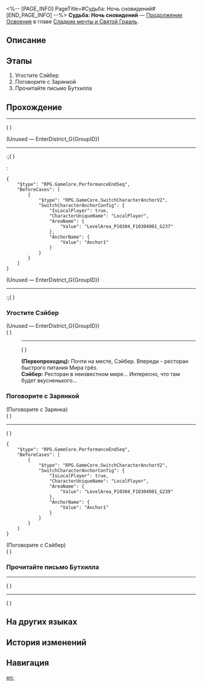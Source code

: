 <%-- [PAGE_INFO]
PageTitle=#Судьба: Ночь сновидений#
[END_PAGE_INFO] --%>
{{Дополнить|Диалоги.}}
{{Миссия Инфобокс
|id              = 1040534
|Название        = 
|Изображение     = Миссия Судьба Ночь сновидений.png
|Тип             = Продолжение Освоения
|Событие         = 
|Глава           = Сладкие мечты и Святой Грааль
|Условия         = Завершена [[Продолжение Освоения]] «[[Судьба: Ночь сновидений]]»
|Персонажи       = Первопроходец; Сэйбер
|СтартЛокация    = [[Пенакония]] — [[Золотой миг]]
|Мир             = Пенакония
|Предыдущая      = 
|Следующая       = Судьба: Возвращение в эпоху молчания
|Награды         = Опыт Освоения*500; Звёздный нефрит*60; Путеводитель путешественника*4; Очищенный эфир*4; Кредиты*80 000
}}
'''Судьба: Ночь сновидений''' — [[Продолжение Освоения]] в главе [[Сладкие мечты и Святой Грааль]].

==Описание==
{{Описание|<!--официальное описание из Перекрёстка судеб-->}}

==Этапы==
# Угостите Сэйбер
# Поговорите с Зарянкой
# Прочитайте письмо Бутхилла

==Прохождение==
{{Дополнить}}
----
;({{tx|Unknown performance}}<!--Error: ENOENT: no such file or directory, open 'R:\Utils\HSR\3.5\Story\Discussion\Mission\1040534\DS104053402.json'-->)

;(Unused &mdash; EnterDistrict_G{GroupID})
----
:;({{tx|Unknown performance}}<!--Error: ENOENT: no such file or directory, open 'R:\Utils\HSR\3.5\Story\Discussion\Mission\1040534\DS104053403.json'-->)
:<pre>{
	"$type": "RPG.GameCore.PerformanceEndSeq",
	"BeforeCases": [
		{
			"$type": "RPG.GameCore.SwitchCharacterAnchorV2",
			"SwitchCharacterAnchorConfig": {
				"IsLocalPlayer": true,
				"CharacterUniqueName": "LocalPlayer",
				"AreaName": {
					"Value": "LevelArea_P10304_F10304001_G237"
				},
				"AnchorName": {
					"Value": "Anchor1"
				}
			}
		}
	]
}</pre>

;(Unused &mdash; EnterDistrict_G{GroupID})
----
:;({{tx|Unknown performance}}<!--Error: ENOENT: no such file or directory, open 'R:\Utils\HSR\3.5\Story\Discussion\Mission\1040534\DS104053404.json'-->)
{{Диалог Конец}}

===Угостите Сэйбер===
{{Описание миссии|тип=Продолжение Освоения|локация=Риф потока сновидений|Как опытный гурман Пенаконии, вы знаете сотню способов вкусно и дёшево поесть.}}
{{Диалог Начало}}

;(Unused &mdash; EnterDistrict_G{GroupID})
;({{tx|Unknown performance}}<!--Error: ENOENT: no such file or directory, open 'R:\Utils\HSR\3.5\Story\Discussion\Mission\1040534\DS104053406.json'-->)
:----
:;({{tx|Unknown performance}}<!--Error: ENOENT: no such file or directory, open 'R:\Utils\HSR\3.5\Story\Mission\1040534\Story104053407.json'-->)
:'''(Первопроходец):''' Почти на месте, Сэйбер. Впереди - ресторан быстрого питания Мира грёз.
:'''Сэйбер:''' Ресторан в неизвестном мире... Интересно, что там будет вкусненького...
{{Диалог Конец}}

===Поговорите с Зарянкой===
{{Описание миссии|тип=Продолжение Освоения|локация=Риф потока сновидений|Вы встречаетесь с ней взглядом. Пора устроить захватывающую схватку слуг? {{MC|ж=Подруга|м=Дружище}}, сражаться перед едой некрасиво!}}
{{Диалог Начало}}

;(Поговорите с Зарянка)
;({{tx|Unknown performance}}<!--Error: ENOENT: no such file or directory, open 'R:\Utils\HSR\3.5\Story\Discussion\Mission\1040534\DS104053408.json'-->)
----
;({{tx|Unknown performance}}<!--Error: ENOENT: no such file or directory, open 'R:\Utils\HSR\3.5\Story\Discussion\Mission\1040534\DS104053409.json'-->)
<pre>{
	"$type": "RPG.GameCore.PerformanceEndSeq",
	"BeforeCases": [
		{
			"$type": "RPG.GameCore.SwitchCharacterAnchorV2",
			"SwitchCharacterAnchorConfig": {
				"IsLocalPlayer": true,
				"CharacterUniqueName": "LocalPlayer",
				"AreaName": {
					"Value": "LevelArea_P10304_F10304001_G239"
				},
				"AnchorName": {
					"Value": "Anchor1"
				}
			}
		}
	]
}</pre>

;(Поговорите с Сэйбер)
;({{tx|Unknown performance}}<!--Error: ENOENT: no such file or directory, open 'R:\Utils\HSR\3.5\Config\Level\Mission\1040534\Act\Act104053412.json'-->)
{{Диалог Конец}}

===Прочитайте письмо Бутхилла===
{{Описание миссии|тип=Продолжение Освоения|локация=Риф потока сновидений|В такой момент вам приходит письмо от старого доброго друга Бутхилла. Не собирается же он просто пригласить поужинать?}}
{{Диалог Начало}}
----
;({{tx|Unknown performance}}<!--Error: ENOENT: no such file or directory, open 'R:\Utils\HSR\3.5\Config\Level\Mission\1040534\Act\Act104053411.json'-->)
----
;({{tx|Unknown performance}}<!--Error: ENOENT: no such file or directory, open 'R:\Utils\HSR\3.5\Story\Discussion\Mission\1040534\DS104053410.json'-->)
{{Диалог Конец}}

==На других языках==
{{На других языках
|en   = Fate/Night in Dreamland
|zhs  = 命运/驻足梦国之夜
|zht  = 命運/駐足夢國之夜
|ja   = Fate&nbsp;/&nbsp;夢の国で足を休める夜
|ko   = Fate/꿈나라의 밤에 머물며
|es   = Fate/Noche de los sueños detenidos
|fr   = Fate/Nuit des rêves réprimés
|ru   = Судьба: Ночь сновидений
|th   = Fate/ ณ รัตติกาลแห่งแดนฝัน
|vi   = Fate/Đêm Dừng Chân Nơi Giấc Mơ
|de   = Fate/Verweilen in der Nacht des Traumlandes
|id   = Fate/Malam di Negeri Mimpi
|pt   = Fate/Noite na Terra dos Sonhos
}}

==История изменений==
{{История изменений|3.5}}

==Навигация==
{{Продолжение Освоения Навбокс|Глава }}

[[en:]]
